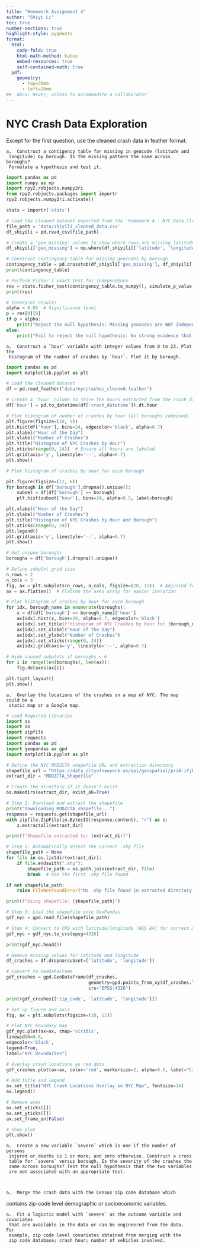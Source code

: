 ```yaml
---
title: "Homework Assignment 4"
author: "Shiyi Li"
toc: true
number-sections: true
highlight-style: pygments
format: 
  html: 
    code-fold: true
    html-math-method: katex
    embed-resources: true
    self-contained-math: true	
  pdf: 
    geometry: 
      - top=30mm
      - left=20mm
##  docx: Never, unless to accommodate a collaborator
---
```


# NYC Crash Data Exploration

Except for the first question, use the cleaned crash data in feather format.

    a.  Construct a contigency table for missing in geocode (latitude and
     longitude) by borough. Is the missing pattern the same across boroughs?
     Formulate a hypothesis and test it. 

```python
import pandas as pd
import numpy as np
import rpy2.robjects.numpy2ri
from rpy2.robjects.packages import importr
rpy2.robjects.numpy2ri.activate()

stats = importr('stats')

# Load the cleaned dataset exported from the 'Homework 4 - NYC Data Cleaning' assignment
file_path = 'data/shiyili_cleaned_data.csv'
df_shiyili = pd.read_csv(file_path)

# Create a 'geo_missing' column to show where rows are missing latitude and longitude.
df_shiyili['geo_missing'] = np.where(df_shiyili[['latitude', 'longitude']].isnull().all(axis=1)==True, 1, 0)

# Construct contingency table for missing geocodes by borough
contingency_table = pd.crosstab(df_shiyili['geo_missing'], df_shiyili['borough'])
print(contingency_table)

# Perform Fisher's exact test for independence
res = stats.fisher_test(contingency_table.to_numpy(), simulate_p_value = True)
print(res)

# Interpret results
alpha = 0.05  # Significance level
p = res[0][0]
if p < alpha:
    print("Reject the null hypothesis: Missing geocodes are NOT independent of boroughs.")
else:
    print("Fail to reject the null hypothesis: No strong evidence that missing geocodes depend on boroughs.")
```

    a.  Construct a `hour` variable with integer values from 0 to 23. Plot the
     histogram of the number of crashes by `hour`. Plot it by borough.

```python
import pandas as pd
import matplotlib.pyplot as plt

# Load the cleaned dataset
df = pd.read_feather("data/nyccrashes_cleaned.feather")

# Create a 'hour' column to store the hours extracted from the crash_datetime column
df['hour'] = pd.to_datetime(df['crash_datetime']).dt.hour

# Plot histogram of number of crashes by hour (all boroughs combined)
plt.figure(figsize=(10, 5))
plt.hist(df['hour'], bins=24, edgecolor='black', alpha=0.7)
plt.xlabel("Hour of the Day")
plt.ylabel("Number of Crashes")
plt.title("Histogram of NYC Crashes by Hour")
plt.xticks(range(0, 24))  # Ensure all hours are labeled
plt.grid(axis='y', linestyle='--', alpha=0.7)
plt.show()

# Plot histogram of crashes by hour for each borough

plt.figure(figsize=(12, 6))
for borough in df['borough'].dropna().unique():
    subset = df[df['borough'] == borough]
    plt.hist(subset['hour'], bins=24, alpha=0.5, label=borough)

plt.xlabel("Hour of the Day")
plt.ylabel("Number of Crashes")
plt.title("Histogram of NYC Crashes by Hour and Borough")
plt.xticks(range(0, 24))
plt.legend()
plt.grid(axis='y', linestyle='--', alpha=0.7)
plt.show()

# Get unique boroughs
boroughs = df['borough'].dropna().unique()

# Define subplot grid size
n_rows = 2
n_cols = 3
fig, ax = plt.subplots(n_rows, n_cols, figsize=(20, 12))  # Adjusted for 6 boroughs max
ax = ax.flatten()  # Flatten the axes array for easier iteration

# Plot histogram of crashes by hour for each borough
for idx, borough_name in enumerate(boroughs):
    x = df[df['borough'] == borough_name]['hour']
    ax[idx].hist(x, bins=24, alpha=0.7, edgecolor='black')
    ax[idx].set_title(f'Histogram of NYC Crashes by Hour for {borough_name}')
    ax[idx].set_xlabel("Hour of the Day")
    ax[idx].set_ylabel("Number of Crashes")
    ax[idx].set_xticks(range(0, 24))
    ax[idx].grid(axis='y', linestyle='--', alpha=0.7)

# Hide unused subplots if boroughs < 6
for i in range(len(boroughs), len(ax)):
    fig.delaxes(ax[i])

plt.tight_layout()
plt.show()

```
     
    a.  Overlay the locations of the crashes on a map of NYC. The map could be a
     static map or a Google map.

```python
# Load Required Libraries
import os
import io
import zipfile
import requests
import pandas as pd
import geopandas as gpd
import matplotlib.pyplot as plt

# Define the NYC MODZCTA shapefile URL and extraction directory
shapefile_url = "https://data.cityofnewyork.us/api/geospatial/pri4-ifjk?method=export&format=Shapefile"
extract_dir = "MODZCTA_Shapefile"

# Create the directory if it doesn't exist
os.makedirs(extract_dir, exist_ok=True)

# Step 1: Download and extract the shapefile
print("Downloading MODZCTA shapefile...")
response = requests.get(shapefile_url)
with zipfile.ZipFile(io.BytesIO(response.content), "r") as z:
    z.extractall(extract_dir)

print(f"Shapefile extracted to: {extract_dir}")
```

```python
# Step 2: Automatically detect the correct .shp file
shapefile_path = None
for file in os.listdir(extract_dir):
    if file.endswith(".shp"):
        shapefile_path = os.path.join(extract_dir, file)
        break  # Use the first .shp file found

if not shapefile_path:
    raise FileNotFoundError("No .shp file found in extracted directory.")

print(f"Using shapefile: {shapefile_path}")

# Step 3: Load the shapefile into GeoPandas
gdf_nyc = gpd.read_file(shapefile_path)

# Step 4: Convert to CRS with latitude/longitude (WGS 84) for correct mapping
gdf_nyc = gdf_nyc.to_crs(epsg=4326)

print(gdf_nyc.head())
```

```python
# Remove missing values for latitude and longitude
df_crashes = df.dropna(subset=['latitude', 'longitude'])

# Convert to GeoDataFrame
gdf_crashes = gpd.GeoDataFrame(df_crashes, 
                               geometry=gpd.points_from_xy(df_crashes.longitude, df_crashes.latitude),
                               crs="EPSG:4326")

print(gdf_crashes[['zip_code', 'latitude', 'longitude']])
```

```python
# Set up figure and axis
fig, ax = plt.subplots(figsize=(10, 12))

# Plot NYC boundary map
gdf_nyc.plot(ax=ax, cmap='viridis', 
linewidth=0.8, 
edgecolor='black',
legend=True, 
label="NYC Boundaries")

# Overlay crash locations as red dots
gdf_crashes.plot(ax=ax, color='red', markersize=2, alpha=0.6, label="Crash Locations")

# Add title and legend
ax.set_title("NYC Crash Locations Overlay on NYC Map", fontsize=14)
ax.legend()

# Remove axes
ax.set_xticks([])
ax.set_yticks([])
ax.set_frame_on(False)

# Show plot
plt.show()
```

    a.  Create a new variable `severe` which is one if the number of persons
     injured or deaths is 1 or more; and zero otherwise. Construct a cross
     table for `severe` versus borough. Is the severity of the crashes the
     same across boroughs? Test the null hypothesis that the two variables
     are not associated with an appropriate test.



    a.  Merge the crash data with the Census zip code database which
   contains zip-code level demographic or socioeconomic variables.



    a.  Fit a logistic model with `severe` as the outcome variable and covariates
     that are available in the data or can be engineered from the data. For
     example, zip code level covariates obtained from merging with the
     zip code database; crash hour; number of vehicles involved.